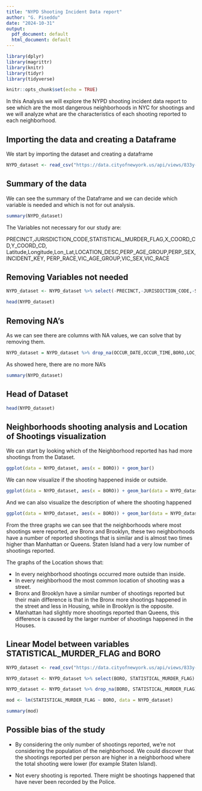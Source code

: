 ---
title: "NYPD Shooting Incident Data report"
author: "G. Piseddu"
date: "2024-10-31"
output:
  pdf_document: default
  html_document: default
---

```{r load-packages, include=FALSE}
library(dplyr)
library(magrittr)
library(knitr)
library(tidyr)
library(tidyverse)
```

```{r setup, include=FALSE}
knitr::opts_chunk$set(echo = TRUE)
```

In this Analysis we will explore the NYPD shooting incident data report to see which are the most dangerous neighborhoods in NYC for shootings and we will analyze what are the characteristics of each shooting reported to each neighborhood.

## Importing the data and creating a Dataframe

We start by importing the dataset and creating a dataframe

```{r import dataset}

NYPD_dataset <- read_csv("https://data.cityofnewyork.us/api/views/833y-fsy8/rows.csv?accessType=DOWNLOAD", show_col_types = FALSE)

```

## Summary of the data

We can see the summary of the Dataframe and we can decide which variable is needed and which is not for out analysis.

``` {r summary, echo=TRUE}

summary(NYPD_dataset)

```

The Variables not necessary for our study are:

PRECINCT,JURISDICTION_CODE,STATISTICAL_MURDER_FLAG,X_COORD_CD,Y_COORD_CD,
Latitude,Longitude,Lon_Lat,LOCATION_DESC,PERP_AGE_GROUP,PERP_SEX,INCIDENT_KEY,
PERP_RACE,VIC_AGE_GROUP,VIC_SEX,VIC_RACE

## Removing Variables not needed

``` {r not necessary, echo = TRUE}

NYPD_dataset <- NYPD_dataset %>% select(-PRECINCT,-JURISDICTION_CODE,-STATISTICAL_MURDER_FLAG,-X_COORD_CD,-Y_COORD_CD,-Latitude,-Longitude,-Lon_Lat,-LOCATION_DESC,-PERP_AGE_GROUP,-PERP_SEX,-INCIDENT_KEY,-PERP_RACE,-VIC_AGE_GROUP,-VIC_SEX,-VIC_RACE)

head(NYPD_dataset)

```

## Removing NA's

As we can see there are columns with NA values, we can solve that by removing them.

``` {r removing, echo = TRUE}

NYPD_dataset = NYPD_dataset %>% drop_na(OCCUR_DATE,OCCUR_TIME,BORO,LOC_OF_OCCUR_DESC,LOC_CLASSFCTN_DESC)


```

As showed here, there are no more NA's

``` {r showing, echo=FALSE}

summary(NYPD_dataset)

```

## Head of Dataset

```{r head,echo=FALSE}

head(NYPD_dataset)

```

## Neighborhoods shooting analysis and Location of Shootings visualization

We can start by looking which of the Neighborhood reported has had more shootings from the Dataset.

``` {r graph, echo = FALSE}

ggplot(data = NYPD_dataset, aes(x = BORO)) + geom_bar()

```

We can now visualize if the shooting happened inside or outside.

``` {r graph 1, echo = FALSE}

ggplot(data = NYPD_dataset, aes(x = BORO)) + geom_bar(data = NYPD_dataset, aes(fill = LOC_OF_OCCUR_DESC))

```

And we can also visualize the description of where the shooting happened

``` {r graph 2, echo = FALSE}

ggplot(data = NYPD_dataset, aes(x = BORO)) + geom_bar(data = NYPD_dataset, aes(fill = LOC_CLASSFCTN_DESC))

```

From the three graphs we can see that the neighborhoods where most shootings were reported, are Bronx and Brooklyn, these two neighborhoods have a number of reported shootings that is similar and is almost two times higher than Manhattan or Queens.
Staten Island had a very low number of shootings reported.

The graphs of the Location shows that:

- In every neighborhood shootings occurred more outside than inside.
- In every neighborhood the most common location of shooting was a street.
- Bronx and Brooklyn have a similar number of shootings reported but their main difference is that in the Bronx more shootings happened in the street and less in Housing, while in Brooklyn is the opposite.
- Manhattan had slightly more shootings reported than Queens, this difference is caused by the larger number of shootings happened in the Houses.

## Linear Model between variables STATISTICAL_MURDER_FLAG and BORO

``` {r model, echo = TRUE}

NYPD_dataset <- read_csv("https://data.cityofnewyork.us/api/views/833y-fsy8/rows.csv?accessType=DOWNLOAD", show_col_types = FALSE)

NYPD_dataset <- NYPD_dataset %>% select(BORO, STATISTICAL_MURDER_FLAG)

NYPD_dataset <- NYPD_dataset %>% drop_na(BORO, STATISTICAL_MURDER_FLAG)

mod <- lm(STATISTICAL_MURDER_FLAG ~ BORO, data = NYPD_dataset)

summary(mod)

```

## Possible bias of the study

- By considering the only number of shootings reported, we're not considering the population of the neighborhood. We could discover that the shootings reported per person are higher in a neighborhood where the total shooting were lower (for example Staten Island).

- Not every shooting is reported. There might be shootings happened that have never been recorded by the Police. 


